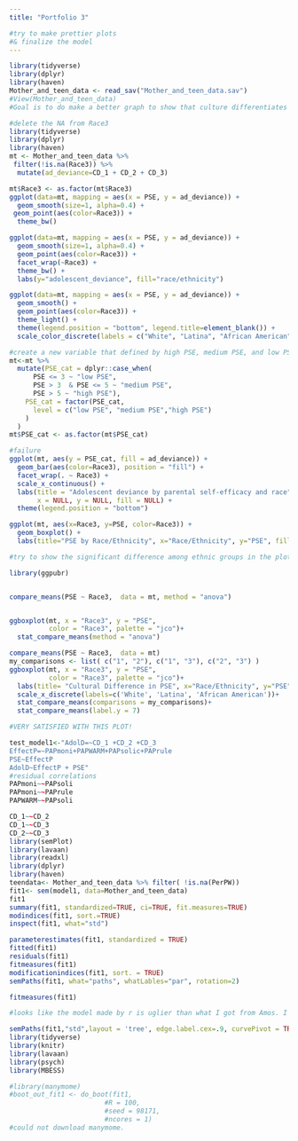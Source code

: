 ```yaml
---
title: "Portfolio 3"

#try to make prettier plots
#& finalize the model
---
```


```r
library(tidyverse)
library(dplyr)
library(haven)
Mother_and_teen_data <- read_sav("Mother_and_teen_data.sav")
#View(Mother_and_teen_data)
#Goal is to do make a better graph to show that culture differentiates the level of PSE.
```
```r
#delete the NA from Race3
library(tidyverse)
library(dplyr)
library(haven)
mt <- Mother_and_teen_data %>% 
 filter(!is.na(Race3)) %>% 
  mutate(ad_deviance=CD_1 + CD_2 + CD_3)
```


```r
mt$Race3 <- as.factor(mt$Race3)
ggplot(data=mt, mapping = aes(x = PSE, y = ad_deviance)) + 
  geom_smooth(size=1, alpha=0.4) +
 geom_point(aes(color=Race3)) +
  theme_bw()
```
```r
ggplot(data=mt, mapping = aes(x = PSE, y = ad_deviance)) + 
  geom_smooth(size=1, alpha=0.4) +
  geom_point(aes(color=Race3)) + 
  facet_wrap(~Race3) +
  theme_bw() +
  labs(y="adolescent_deviance", fill="race/ethnicity")
```
```r
ggplot(data=mt, mapping = aes(x = PSE, y = ad_deviance)) + 
  geom_smooth() +
  geom_point(aes(color=Race3)) +
  theme_light() +
  theme(legend.position = "bottom", legend.title=element_blank()) +
  scale_color_discrete(labels = c("White", "Latina", "African American")) 
```


```r
#create a new variable that defined by high PSE, medium PSE, and low PSE.
mt<-mt %>% 
  mutate(PSE_cat = dplyr::case_when(
      PSE <= 3 ~ "low PSE",
      PSE > 3  & PSE <= 5 ~ "medium PSE",
      PSE > 5 ~ "high PSE"),
    PSE_cat = factor(PSE_cat,
      level = c("low PSE", "medium PSE","high PSE")
    )
  )
mt$PSE_cat <- as.factor(mt$PSE_cat)
```


```r
#failure
ggplot(mt, aes(y = PSE_cat, fill = ad_deviance)) +
  geom_bar(aes(color=Race3), position = "fill") +
  facet_wrap(. ~ Race3) +
  scale_x_continuous() +
  labs(title = "Adolescent deviance by parental self-efficacy and race",
       x = NULL, y = NULL, fill = NULL) +
  theme(legend.position = "bottom")
```
```r

ggplot(mt, aes(x=Race3, y=PSE, color=Race3)) +
  geom_boxplot() +
  labs(title="PSE by Race/Ethnicity", x="Race/Ethnicity", y="PSE", fill="Race/Ethnicity")

```
```r
#try to show the significant difference among ethnic groups in the plot

library(ggpubr)


compare_means(PSE ~ Race3,  data = mt, method = "anova")


ggboxplot(mt, x = "Race3", y = "PSE",
          color = "Race3", palette = "jco")+
  stat_compare_means(method = "anova")

```




```r

compare_means(PSE ~ Race3,  data = mt)
my_comparisons <- list( c("1", "2"), c("1", "3"), c("2", "3") )
ggboxplot(mt, x = "Race3", y = "PSE",
          color = "Race3", palette = "jco")+ 
  labs(title= "Cultural Difference in PSE", x="Race/Ethnicity", y="PSE", color="Race/Ethnicity") + 
  scale_x_discrete(labels=c('White', 'Latina', 'African American'))+
  stat_compare_means(comparisons = my_comparisons)+ 
  stat_compare_means(label.y = 7)    

#VERY SATISFIED WITH THIS PLOT!
```
```r
test_model1<-"AdolD=~CD_1 +CD_2 +CD_3
EffectP=~PAPmoni+PAPWARM+PAPsolic+PAPrule
PSE~EffectP
AdolD~EffectP + PSE"
#residual correlations
PAPmoni~~PAPsoli
PAPmoni~~PAPrule
PAPWARM~~PAPsoli

CD_1~~CD_2
CD_1~~CD_3
CD_2~~CD_3
library(semPlot)
library(lavaan)
library(readxl)
library(dplyr)
library(haven)
teendata<- Mother_and_teen_data %>% filter( !is.na(PerPW)) 
fit1<- sem(model1, data=Mother_and_teen_data)
fit1
summary(fit1, standardized=TRUE, ci=TRUE, fit.measures=TRUE)
modindices(fit1, sort.=TRUE)
inspect(fit1, what="std")

parameterestimates(fit1, standardized = TRUE)
fitted(fit1)
residuals(fit1)
fitmeasures(fit1)
modificationindices(fit1, sort. = TRUE)
semPaths(fit1, what="paths", whatLables="par", rotation=2)

fitmeasures(fit1)

#looks like the model made by r is uglier than what I got from Amos. I might be stuck with Amos output.
```
```r
semPaths(fit1,"std",layout = 'tree', edge.label.cex=.9, curvePivot = TRUE)
library(tidyverse)
library(knitr)
library(lavaan)
library(psych)
library(MBESS)
```
```r
#library(manymome)
#boot_out_fit1 <- do_boot(fit1,
                        #R = 100,
                        #seed = 98171,
                        #ncores = 1)
#could not download manymome.
```



